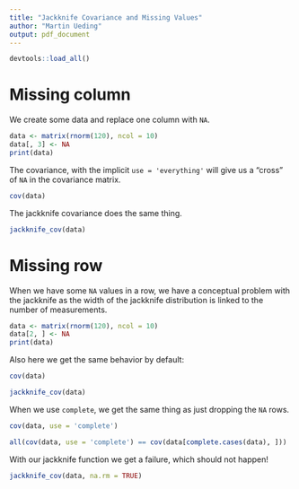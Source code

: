 ```yaml
---
title: "Jackknife Covariance and Missing Values"
author: "Martin Ueding"
output: pdf_document
---
```


```r
devtools::load_all()
```

# Missing column

We create some data and replace one column with `NA`.

```r
data <- matrix(rnorm(120), ncol = 10)
data[, 3] <- NA
print(data)
```

The covariance, with the implicit `use = 'everything'` will give us a “cross” of `NA` in the covariance matrix.

```r
cov(data)
```

The jackknife covariance does the same thing.

```r
jackknife_cov(data)
```

# Missing row

When we have some `NA` values in a row, we have a conceptual problem with the jackknife as the width of the jackknife distribution is linked to the number of measurements.

```r
data <- matrix(rnorm(120), ncol = 10)
data[2, ] <- NA
print(data)
```

Also here we get the same behavior by default:

```r
cov(data)
```

```r
jackknife_cov(data)
```

When we use `complete`, we get the same thing as just dropping the `NA` rows.

```r
cov(data, use = 'complete')
```

```r
all(cov(data, use = 'complete') == cov(data[complete.cases(data), ]))
```

With our jackknife function we get a failure, which should not happen!

```r
jackknife_cov(data, na.rm = TRUE)
```

